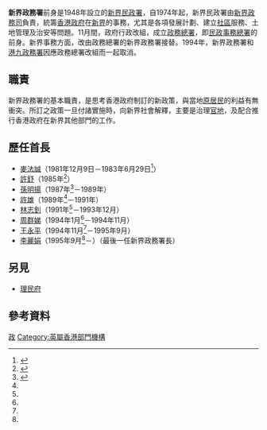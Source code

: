'''新界政務署'''前身是1948年設立的[[新界民政署|新界民政署]]，自1974年起，新界民政署由[[新界政務司|新界政務司]]負責，統籌[[香港殖民地時期#香港政府|香港政府]]在[[新界|新界]]的事務，尤其是各項發展計劃、建立[[社區|社區]]服務、土地管理及治安等問題。11月間，政府行政改組，成立[[政務總署|政務總署]]，即[[民政事務總署|民政事務總署]]的前身。新界事務方面，改由政務總署的新界政務署接替。1994年，新界政務署和[[港九政務署|港九政務署]]因應政務總署改組而一起取消。

==職責==
新界政務署的基本職責，是思考香港政府制訂的新政策，與當地[[新界原居民|原居民]]的利益有無衝突。所訂之政策一旦付諸實施時，向新界社會解釋，主要是治理[[官地|官地]]，及配合推行香港政府在新界其他部門的工作。

==歷任首長==
*[[麥法誠|麥法誠]]（1981年12月9日－1983年6月29日<ref>{{Cite web |url=http://app.legco.gov.hk/member_front/chinese/library/member_detail.aspx?id=629 |title=存档副本 |access-date=2016-04-23 |archive-date=2020-11-05 |archive-url=https://web.archive.org/web/20201105070723/http://app.legco.gov.hk/member_front/chinese/library/member_detail.aspx?id=629 |dead-url=no }}</ref>）
*[[許舒|許舒]]（1985年<ref name="scout-ntr.org.hk">{{Cite web |url=http://www.scout-ntr.org.hk/mainweb/big5/about/history.php |title=存档副本 |access-date=2011-12-28 |archive-date=2014-12-31 |archive-url=https://web.archive.org/web/20141231041607/http://www.scout-ntr.org.hk/mainweb/big5/about/history.php |dead-url=no }}</ref>）
*[[孫明揚|孫明揚]]（1987年<ref>{{Cite web |url=http://www.gov.hk/tc/about/govdirectory/po/sed.htm |title=存档副本 |access-date=2009-05-19 |archive-date=2011-03-02 |archive-url=https://web.archive.org/web/20110302082308/http://www.gov.hk/tc/about/govdirectory/po/sed.htm |dead-url=no }}</ref>－1989年）
*[[許雄|許雄]]（1989年<ref name="scout-ntr.org.hk"/>－1991年）
*[[林志釗|林志釗]]（1991年<ref name="scout-ntr.org.hk"/>－1993年12月）
*[[周群娣|周群娣]]（1994年1月<ref name="scout-ntr.org.hk"/>－1994年11月）
*[[王永平_(香港)|王永平]]（1994年11月<ref name="scout-ntr.org.hk"/>－1995年9月）
*[[李麗娟|李麗娟]]（1995年9月<ref name="scout-ntr.org.hk"/>－）（最後一任新界政務署長）

==另見==
*[[理民府|理民府]]

==參考資料==
{{Reflist}}

[[Category:新界|政]]
[[Category:英屬香港部門機構|Category:英屬香港部門機構]]


{{香港政府及政治小作品}}